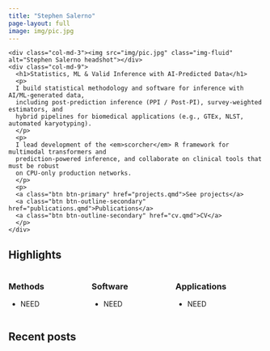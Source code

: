 ```yaml
---
title: "Stephen Salerno"
page-layout: full
image: img/pic.jpg
---
```


<div class="hero bg-light">
<div class="container">
  <div class="row">
    <div class="col-md-3"><img src="img/pic.jpg" class="img-fluid" alt="Stephen Salerno headshot"></div>
    <div class="col-md-9">
      <h1>Statistics, ML & Valid Inference with AI-Predicted Data</h1>
      <p>
      I build statistical methodology and software for inference with AI/ML-generated data,
      including post-prediction inference (PPI / Post-PI), survey-weighted estimators, and
      hybrid pipelines for biomedical applications (e.g., GTEx, NLST, automated karyotyping).
      </p>
      <p>
      I lead development of the <em>scorcher</em> R framework for multimodal transformers and
      prediction-powered inference, and collaborate on clinical tools that must be robust
      on CPU-only production networks.
      </p>
      <p>
      <a class="btn btn-primary" href="projects.qmd">See projects</a>
      <a class="btn btn-outline-secondary" href="publications.qmd">Publications</a>
      <a class="btn btn-outline-secondary" href="cv.qmd">CV</a>
      </p>
    </div>
  </div>
</div>
</div>

## Highlights

::: columns
::: column
### Methods
- NEED
:::
::: column
### Software
- NEED
:::
::: column
### Applications
- NEED
:::
:::

## Recent posts
:::: {#home-posts}
```{=yaml}
listing:
  contents: posts
  type: grid
  sort: "date desc"
  page-size: 6
```
::::
